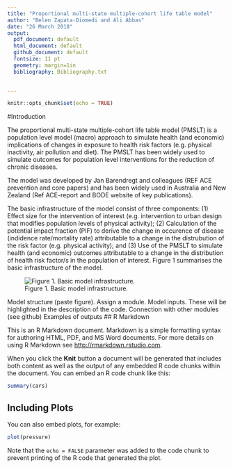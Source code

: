 ```yaml
---
title: "Proportional multi-state multiple-cohort life table model"
author: "Belen Zapata-Diomedi and Ali Abbas"
date: "26 March 2018"
output:
  pdf_document: default
  html_document: default
  github_document: default
  fontsize: 11 pt
  geometry: margin=1in
  bibliography: Bibliography.txt
  

---
```


```r
knitr::opts_chunk$set(echo = TRUE)
```
#Introduction 

The proportional multi-state multiple-cohort life table model (PMSLT) is a population level model (macro) approach to simulate health (and economic) implications of changes in exposure to health risk factors (e.g. physical inactivity, air pollution and diet). The PMSLT has been widely used to simulate outcomes for population level interventions for the reduction of chronic diseases. 

The model was developed by Jan Barendregt and colleagues (REF ACE prevention and core papers) and has been widely used in Australia and New Zealand (Ref ACE-report and BODE website of key publications). 

The basic infrastructure of the model consist of three components: (1) Effect size for the intervention of interest (e.g. intervention to urban design that modifies population levels of physical activity); (2) Calculation of the potential impact fraction (PIF) to derive the change in occurence of disease (indidence rate/mortality rate) attributable to a change in the distrubution of the risk factor (e.g. physical activity); and (3) Use of the PMSLT to simulate health (and economic) outcomes attributable to a change in the distribution of health risk factor/s in the population of interest. Figure 1 summarises the basic infrastructure of the model. 

![Figure 1. Basic model infrastructure.](structure\Slide1.PNG)


Model structure (paste figure). Assign a module. 
Model inputs. These will be highlighted in the description of the code. 
Connection with other modules (see github)
Examples of outputs
## R Markdown

This is an R Markdown document. Markdown is a simple formatting syntax for authoring HTML, PDF, and MS Word documents. For more details on using R Markdown see <http://rmarkdown.rstudio.com>.

When you click the **Knit** button a document will be generated that includes both content as well as the output of any embedded R code chunks within the document. You can embed an R code chunk like this:

```r
summary(cars)
```

## Including Plots

You can also embed plots, for example:

```r
plot(pressure)
```

Note that the `echo = FALSE` parameter was added to the code chunk to prevent printing of the R code that generated the plot.
